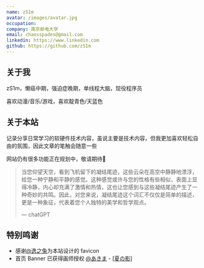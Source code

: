 ```yaml
---
name: zS1m
avatar: /images/avatar.jpg
occupation:
company: 南京邮电大学
email: chaosspades@gmail.com
linkedin: https://www.linkedin.com
github: https://github.com/zS1m
---
```


## 关于我

zS1m，懒癌中期，强迫症晚期，单线程大脑，现役程序员

喜欢动漫/音乐/游戏，喜欢靛青色/天蓝色

## 关于本站

记录分享日常学习的软硬件技术内容，虽说主要是技术内容，但我更加喜欢轻松自由的氛围，因此文章的笔触会随意一些

网站仍有很多功能正在规划中，敬请期待🚧

> 当您仰望天空，看到飞机留下的凝结尾迹，这些云朵在高空中静静地漂浮，给您一种宁静和平静的感觉。这种感觉或许与您的性格有些相似，表面上显得冷静，内心却充满了激情和热情，这也让您感到与这些凝结尾迹产生了一种奇妙的共鸣。因此，对您来说，凝结尾迹这个词汇不仅仅是简单的描述，更是一种象征，代表着您个人独特的美学和哲学观点。
>
> — chatGPT

## 特别鸣谢

- 感谢[@逸之兔](https://b23.tv/yjroSMb)为本站设计的 favicon
- 首页 Banner 已获得画师授权 [@あきま](https://www.pixiv.net/users/19301797) - [[夏の影](https://www.pixiv.net/artworks/90877153)]

